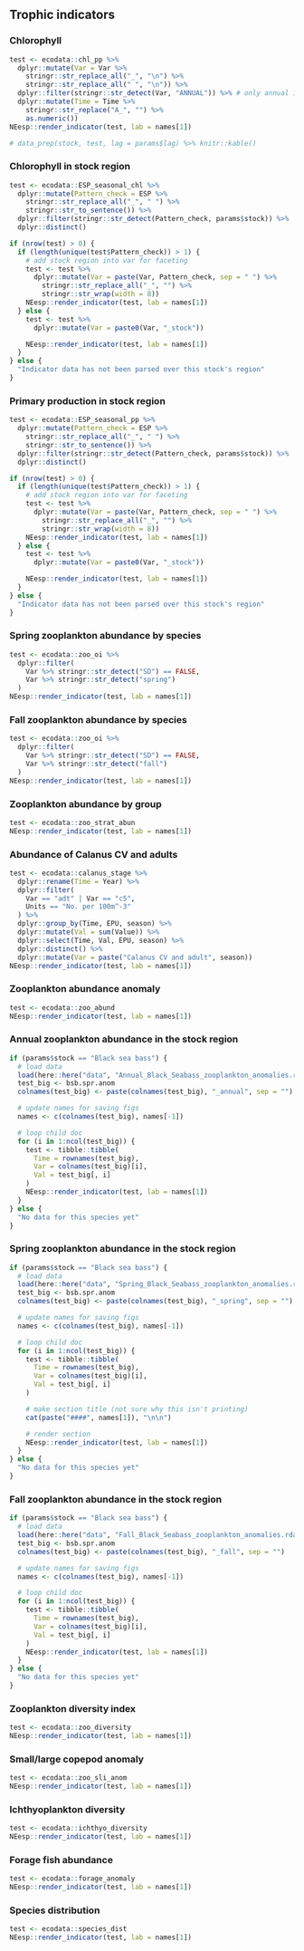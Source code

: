 ## Trophic indicators


### Chlorophyll
```r
test <- ecodata::chl_pp %>%
  dplyr::mutate(Var = Var %>%
    stringr::str_replace_all("_", "\n") %>%
    stringr::str_replace_all(" ", "\n")) %>%
  dplyr::filter(stringr::str_detect(Var, "ANNUAL")) %>% # only annual indices
  dplyr::mutate(Time = Time %>%
    stringr::str_replace("A_", "") %>%
    as.numeric())
NEesp::render_indicator(test, lab = names[1])

# data_prep(stock, test, lag = params$lag) %>% knitr::kable()
```

### Chlorophyll in stock region
```r
test <- ecodata::ESP_seasonal_chl %>%
  dplyr::mutate(Pattern_check = ESP %>%
    stringr::str_replace_all("_", " ") %>%
    stringr::str_to_sentence()) %>%
  dplyr::filter(stringr::str_detect(Pattern_check, params$stock)) %>%
  dplyr::distinct()

if (nrow(test) > 0) {
  if (length(unique(test$Pattern_check)) > 1) {
    # add stock region into var for faceting
    test <- test %>%
      dplyr::mutate(Var = paste(Var, Pattern_check, sep = " ") %>%
        stringr::str_replace_all("_", "") %>%
        stringr::str_wrap(width = 8))
    NEesp::render_indicator(test, lab = names[1])
  } else {
    test <- test %>%
      dplyr::mutate(Var = paste0(Var, "_stock"))

    NEesp::render_indicator(test, lab = names[1])
  }
} else {
  "Indicator data has not been parsed over this stock's region"
}
```

### Primary production in stock region
```r
test <- ecodata::ESP_seasonal_pp %>%
  dplyr::mutate(Pattern_check = ESP %>%
    stringr::str_replace_all("_", " ") %>%
    stringr::str_to_sentence()) %>%
  dplyr::filter(stringr::str_detect(Pattern_check, params$stock)) %>%
  dplyr::distinct()

if (nrow(test) > 0) {
  if (length(unique(test$Pattern_check)) > 1) {
    # add stock region into var for faceting
    test <- test %>%
      dplyr::mutate(Var = paste(Var, Pattern_check, sep = " ") %>%
        stringr::str_replace_all("_", "") %>%
        stringr::str_wrap(width = 8))
    NEesp::render_indicator(test, lab = names[1])
  } else {
    test <- test %>%
      dplyr::mutate(Var = paste0(Var, "_stock"))

    NEesp::render_indicator(test, lab = names[1])
  }
} else {
  "Indicator data has not been parsed over this stock's region"
}
```

### Spring zooplankton abundance by species
```r
test <- ecodata::zoo_oi %>%
  dplyr::filter(
    Var %>% stringr::str_detect("SD") == FALSE,
    Var %>% stringr::str_detect("spring")
  )
NEesp::render_indicator(test, lab = names[1])
```

### Fall zooplankton abundance by species
```r
test <- ecodata::zoo_oi %>%
  dplyr::filter(
    Var %>% stringr::str_detect("SD") == FALSE,
    Var %>% stringr::str_detect("fall")
  )
NEesp::render_indicator(test, lab = names[1])
```

### Zooplankton abundance by group
```r
test <- ecodata::zoo_strat_abun
NEesp::render_indicator(test, lab = names[1])
```

### Abundance of Calanus CV and adults
```r
test <- ecodata::calanus_stage %>%
  dplyr::rename(Time = Year) %>%
  dplyr::filter(
    Var == "adt" | Var == "c5",
    Units == "No. per 100m^-3"
  ) %>%
  dplyr::group_by(Time, EPU, season) %>%
  dplyr::mutate(Val = sum(Value)) %>%
  dplyr::select(Time, Val, EPU, season) %>%
  dplyr::distinct() %>%
  dplyr::mutate(Var = paste("Calanus CV and adult", season))
NEesp::render_indicator(test, lab = names[1])
```

### Zooplankton abundance anomaly
```r
test <- ecodata::zoo_abund
NEesp::render_indicator(test, lab = names[1])
```

### Annual zooplankton abundance in the stock region
```r
if (params$stock == "Black sea bass") {
  # load data
  load(here::here("data", "Annual_Black_Seabass_zooplankton_anomalies.rda"))
  test_big <- bsb.spr.anom
  colnames(test_big) <- paste(colnames(test_big), "_annual", sep = "")

  # update names for saving figs
  names <- c(colnames(test_big), names[-1])

  # loop child doc
  for (i in 1:ncol(test_big)) {
    test <- tibble::tibble(
      Time = rownames(test_big),
      Var = colnames(test_big)[i],
      Val = test_big[, i]
    )
    NEesp::render_indicator(test, lab = names[1])
  }
} else {
  "No data for this species yet"
}
```

### Spring zooplankton abundance in the stock region
```r
if (params$stock == "Black sea bass") {
  # load data
  load(here::here("data", "Spring_Black_Seabass_zooplankton_anomalies.rda"))
  test_big <- bsb.spr.anom
  colnames(test_big) <- paste(colnames(test_big), "_spring", sep = "")

  # update names for saving figs
  names <- c(colnames(test_big), names[-1])

  # loop child doc
  for (i in 1:ncol(test_big)) {
    test <- tibble::tibble(
      Time = rownames(test_big),
      Var = colnames(test_big)[i],
      Val = test_big[, i]
    )

    # make section title (not sure why this isn't printing)
    cat(paste("####", names[1]), "\n\n")

    # render section
    NEesp::render_indicator(test, lab = names[1])
  }
} else {
  "No data for this species yet"
}
```

### Fall zooplankton abundance in the stock region
```r
if (params$stock == "Black sea bass") {
  # load data
  load(here::here("data", "Fall_Black_Seabass_zooplankton_anomalies.rda"))
  test_big <- bsb.spr.anom
  colnames(test_big) <- paste(colnames(test_big), "_fall", sep = "")

  # update names for saving figs
  names <- c(colnames(test_big), names[-1])

  # loop child doc
  for (i in 1:ncol(test_big)) {
    test <- tibble::tibble(
      Time = rownames(test_big),
      Var = colnames(test_big)[i],
      Val = test_big[, i]
    )
    NEesp::render_indicator(test, lab = names[1])
  }
} else {
  "No data for this species yet"
}
```

### Zooplankton diversity index
```r
test <- ecodata::zoo_diversity
NEesp::render_indicator(test, lab = names[1])
```

### Small/large copepod anomaly
```r
test <- ecodata::zoo_sli_anom
NEesp::render_indicator(test, lab = names[1])
```

### Ichthyoplankton diversity
```r
test <- ecodata::ichthyo_diversity
NEesp::render_indicator(test, lab = names[1])
```

### Forage fish abundance
```r
test <- ecodata::forage_anomaly
NEesp::render_indicator(test, lab = names[1])
```

### Species distribution
```r
test <- ecodata::species_dist
NEesp::render_indicator(test, lab = names[1])
```
